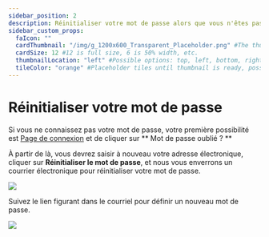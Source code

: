 ---
sidebar_position: 2
description: Réinitialiser votre mot de passe alors que vous n'êtes pas connecté
sidebar_custom_props:
  faIcon: ""
  cardThumbnail: "/img/g_1200x600_Transparent_Placeholder.png" #The thumbnail on the category card.
  cardSize: 12 #12 is full size, 6 is 50% width, etc.
  thumbnailLocation: "left" #Possible options: top, left, bottom, right, none
  tileColor: "orange" #Placeholder tiles until thumbnail is ready, possible options: blue, cream, darkpurple, lightpurple, mauve, orange, pink, none
---

# Réinitialiser votre mot de passe

Si vous ne connaissez pas votre mot de passe, votre première possibilité est [Page de connexion](https://odysee.com/$/signin) et de cliquer sur ** Mot de passe oublié ? **

À partir de là, vous devrez saisir à nouveau votre adresse électronique, cliquer sur **Réinitialiser le mot de passe**, et nous vous enverrons un courrier électronique pour réinitialiser votre mot de passe.

![](/img/fr/Réinitialiservotremotdepasse01.png)

Suivez le lien figurant dans le courriel pour définir un nouveau mot de passe.

![](/img/fr/Réinitialiservotremotdepasse02.png)
